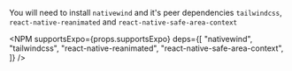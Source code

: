 
You will need to install `nativewind` and it's peer dependencies `tailwindcss`, `react-native-reanimated` and `react-native-safe-area-context`

<NPM
  supportsExpo={props.supportsExpo}
  deps={[
    "nativewind",
    "tailwindcss",
    "react-native-reanimated",
    "react-native-safe-area-context",
  ]}
/>
